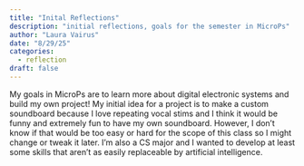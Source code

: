 ```yaml
---
title: "Inital Reflections"
description: "initial reflections, goals for the semester in MicroPs"
author: "Laura Vairus"
date: "8/29/25"
categories:
  - reflection
draft: false
---
```


My goals in MicroPs are to learn more about digital electronic systems and build my own project! My initial idea for a project is to make a custom soundboard because I love repeating vocal stims and I think it would be funny and extremely fun to have my own soundboard. However, I don't know if that would be too easy or hard for the scope of this class so I might change or tweak it later. I'm also a CS major and I wanted to develop at least some skills that aren't as easily replaceable by artificial intelligence. 